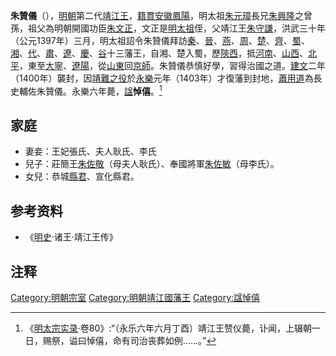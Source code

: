 '''朱贊儀'''（{{bd|1382年||1408年|catIdx=Z朱}}），[[明朝|明朝]]第二代[[靖江王|靖江王]]，[[籍貫|籍貫]][[安徽|安徽]][[鳳陽|鳳陽]]，明太祖[[朱元璋|朱元璋]]長兄[[朱興隆|朱興隆]]之曾孫，祖父為明朝開國功臣[[朱文正|朱文正]]，文正是[[朱元璋|明太祖]]侄，父靖江王[[朱守謙|朱守謙]]，洪武三十年（公元1397年）三月，明太祖詔令朱贊儀拜訪[[秦|秦]]、[[晉|晉]]、[[燕|燕]]、[[周|周]]、[[楚|楚]]、[[齊|齊]]、[[蜀|蜀]]、[[湘|湘]]、[[代|代]]、[[肅|肅]]、[[遼|遼]]、[[慶|慶]]、[[谷|谷]]十三藩王，自湘、楚入蜀，歷[[陝西|陝西]]，抵[[河南|河南]]、[[山西|山西]]、[[北平|北平]]，東至[[大寧|大寧]]、[[遼陽|遼陽]]，從[[山東|山東]]回[[京師|京師]]。朱贊儀恭慎好學，習得治國之道。[[建文|建文]]二年（1400年）襲封，因[[靖難之役|靖難之役]]於[[永乐_(明朝)|永樂]]元年（1403年）才復藩到封地，[[蕭用道|蕭用道]]為長史輔佐朱贊儀。永樂六年薨，[[諡|諡]]'''悼僖'''。<ref>《[[明太宗实录|明太宗实录]]·卷80》:“（永乐六年六月丁酉）靖江王赞仪薨，讣闻，上辍朝一日，赐祭，谥曰悼僖，命有司治丧葬如例……。”</ref>

==家庭==
*妻妾：王妃張氏、夫人耿氏、李氏
*兒子：莊簡王[[朱佐敬|朱佐敬]]（母夫人耿氏）、奉國將軍[[朱佐敏|朱佐敏]]（母李氏）。
*女兒：恭城[[縣君|縣君]]、宣化縣君。

{{Ahnentafel top}}<center>
{{ahnentafel-compact5
|boxstyle_1=background-color: #ff8000;
|boxstyle_2=background-color: #ff6700;
|boxstyle_3=background-color: #ff4e00;
|boxstyle_4=background-color: #ff3500;
|boxstyle_5=background-color: #ff1c00;
|1='''靖江悼僖王朱赞仪'''
|2='''父：'''靖江王[[朱守谦|朱守谦]]
|3='''母：'''靖江王妃徐氏
|4='''祖父：'''（已革）大都督[[朱文正|朱文正]]
|5='''祖母：'''[[谢翠英|谢翠英]]
|6=
|7=
|8='''曾祖父：'''（追封）南昌王[[朱兴隆|朱兴隆]]
|9='''曾祖母：'''（追封）南昌王妃王氏
|10='''外曾祖父：'''[[谢再兴|谢再兴]]
|11=
|12=
|13=
|14=
|15=
|16='''高祖父：'''（追尊）仁祖淳皇帝[[朱世珍|朱世珍]]
|17='''高祖母：'''（追尊）[[淳皇后|淳皇后]]陈氏
|18=
|19=
|20=
|21=
|22=
|23=
|24=
|25=
|26=
|27=
|28=
|29=
|30=
|31=
}}</center>
{{ahnentafel bottom}}

==参考资料==
*《[[明史|明史]]·诸王·靖江王传》

==注释==
{{Reflist|1}}

{{start box}}
{{s-before|父[[朱守謙|朱守謙]]}}
{{s-title|[[明朝|明朝]][[明朝藩王列表_(仁祖系)|靖江王]]|1400年－1408年}}
{{s-after|子庄简王[[朱佐敬|朱佐敬]]}}
{{end box}}
[[Category:明朝宗室|Category:明朝宗室]]
[[Category:明朝靖江國藩王|Category:明朝靖江國藩王]]
[[Category:諡悼僖|Category:諡悼僖]]